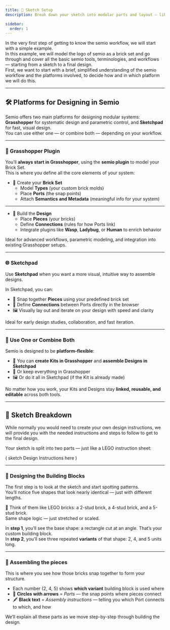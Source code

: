 ```yaml
---
title: 📐 Sketch Setup
description: Break down your sketch into modular parts and layout — like the first page of a LEGO manual.

sidebar:
  order: 1
---
```


In the very first step of getting to know the semio workflow, we will start with a simple example.  
In this example, we will model the logo of semio as a brick set and go through and cover all the basic semio tools, terminologies, and workflows — starting from a sketch to a final design.  
First, we want to start with a brief, simplified understanding of the semio workflow and the platforms involved, to decide how and in which platform we will do this.

---

## 🛠️ Platforms for Designing in Semio

Semio offers two main platforms for designing modular systems:  
**Grasshopper** for systematic design and parametric control, and **Sketchpad** for fast, visual design.  
You can use either one — or combine both — depending on your workflow.

---

### 🦗 Grasshopper Plugin

You’ll **always start in Grasshopper**, using the **semio plugin** to model your Brick Set.  
This is where you define all the core elements of your system:

- 🧱 Create your **Brick Set**  
  - Model **Types** (your custom brick molds)  
  - Place **Ports** (the snap points)  
  - Attach **Semantics and Metadata** (meaningful info for your system)

---

- 🧩 Build the **Design**  
  - Place **Pieces** (your bricks)  
  - Define **Connections** (rules for how Ports link)  
  - Integrate plugins like **Wasp**, **Ladybug**, or **Human** to enrich behavior

Ideal for advanced workflows, parametric modeling, and integration into existing Grasshopper setups.

---

### 🌐 Sketchpad

Use **Sketchpad** when you want a more visual, intuitive way to assemble designs.

In Sketchpad, you can:

- 🧩 Snap together **Pieces** using your predefined brick set  
- 🔁 Define **Connections** between Ports directly in the browser  
- 🖼️ Visually lay out and iterate on your design with speed and clarity

Ideal for early design studies, collaboration, and fast iteration.

---

### 🔄 Use One or Combine Both

Semio is designed to be **platform-flexible**:

- 🧱 You can **create Kits in Grasshopper** and **assemble Designs in Sketchpad**  
- 🧩 Or keep everything in Grasshopper  
- 🖼️ Or do it all in Sketchpad (if the Kit is already made)

No matter how you work, your Kits and Designs stay **linked, reusable, and editable** across both tools.

---

## 📝 Sketch Breakdown

While normally you would need to create your own design instructions, we will provide you with the needed instructions and steps to follow to get to the final design.

Your sketch is split into two parts — just like a LEGO instruction sheet:

( sketch Design Instructions here )

---

### 🔲 Designing the Building Blocks

The first step is to look at the sketch and start spotting patterns.  
You’ll notice five shapes that look nearly identical — just with different lengths.

🧱 Think of them like LEGO bricks: a 2-stud brick, a 4-stud brick, and a 5-stud brick.  
Same shape logic — just stretched or scaled.

In **step 1**, you’ll see the base shape: a rectangle cut at an angle. That’s your custom building block.  
In **step 2**, you’ll see three repeated **variants** of that shape: 2, 4, and 5 units long.


---

### 🔳 Assembling the pieces

This is where you see how those bricks snap together to form your structure.

- Each number (2, 4, 5) shows **which variant** building block is used where  
- 🔴 **Circles with arrows** = _Ports_ — the snap points where pieces connect  
- 🖋️ **Black text** = _Assembly instructions_ — telling you which Port connects to which, and how

We’ll explain all these parts as we move step-by-step through building the design.
